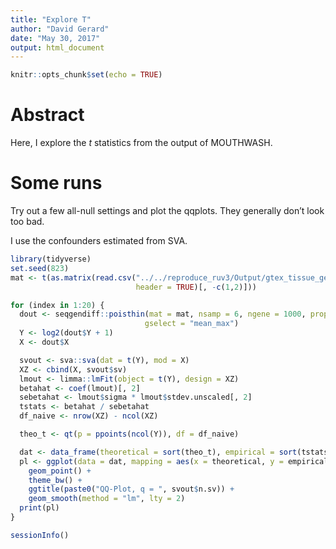 ```yaml
---
title: "Explore T"
author: "David Gerard"
date: "May 30, 2017"
output: html_document
---
```


```r
knitr::opts_chunk$set(echo = TRUE)
```

# Abstract

Here, I explore the $t$ statistics from the output of MOUTHWASH.


# Some runs

Try out a few all-null settings and plot the qqplots. They generally don't look too bad.

I use the confounders estimated from SVA.

```r
library(tidyverse)
set.seed(823)
mat <- t(as.matrix(read.csv("../../reproduce_ruv3/Output/gtex_tissue_gene_reads_v6p/muscle.csv",
                            header = TRUE)[, -c(1,2)]))

for (index in 1:20) {
  dout <- seqgendiff::poisthin(mat = mat, nsamp = 6, ngene = 1000, prop_null = 1, 
                              gselect = "mean_max")
  Y <- log2(dout$Y + 1)
  X <- dout$X

  svout <- sva::sva(dat = t(Y), mod = X)
  XZ <- cbind(X, svout$sv)
  lmout <- limma::lmFit(object = t(Y), design = XZ)
  betahat <- coef(lmout)[, 2]
  sebetahat <- lmout$sigma * lmout$stdev.unscaled[, 2]
  tstats <- betahat / sebetahat
  df_naive <- nrow(XZ) - ncol(XZ)

  theo_t <- qt(p = ppoints(ncol(Y)), df = df_naive)

  dat <- data_frame(theoretical = sort(theo_t), empirical = sort(tstats))
  pl <- ggplot(data = dat, mapping = aes(x = theoretical, y = empirical)) +
    geom_point() +
    theme_bw() +
    ggtitle(paste0("QQ-Plot, q = ", svout$n.sv)) +
    geom_smooth(method = "lm", lty = 2)
  print(pl)
}
```



```r
sessionInfo()
```
